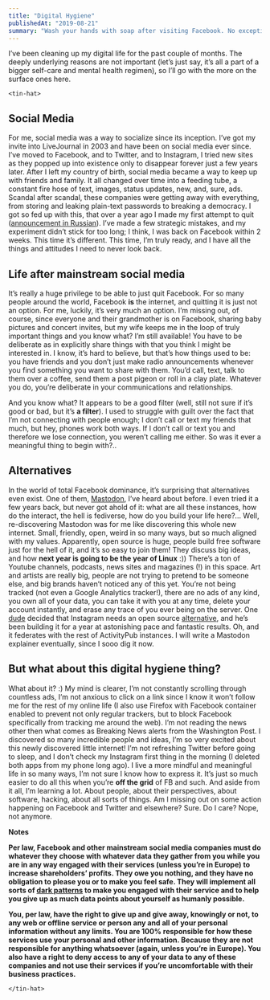 ```yaml
---
title: "Digital Hygiene"
publishedAt: "2019-08-21"
summary: "Wash your hands with soap after visiting Facebook. No exceptions!"
---
```


I’ve been cleaning up my digital life for the past couple of months. The deeply underlying reasons are not important (let’s just say, it’s all a part of a bigger self-care and mental health regimen), so I’ll go with the more on the surface ones here.

`<tin-hat>`

## **Social Media**

For me, social media was a way to socialize since its inception. I’ve got my invite into LiveJournal in 2003 and have been on social media ever since. I’ve moved to Facebook, and to Twitter, and to Instagram, I tried new sites as they popped up into existence only to disappear forever just a few years later. After I left my country of birth, social media became a way to keep up with friends and family. It all changed over time into a feeding tube, a constant fire hose of text, images, status updates, new, and, sure, ads. Scandal after scandal, these companies were getting away with everything, from storing and leaking plain-text passwords to breaking a democracy. I got so fed up with this, that over a year ago I made my first attempt to quit ([announcement in Russian](https://podtema.com/blog/2018/04/02/rosnovsky-park-second-coming/)). I’ve made a few strategic mistakes, and my experiment didn’t stick for too long; I think, I was back on Facebook within 2 weeks. This time it’s different. This time, I’m truly ready, and I have all the things and attitudes I need to never look back.

## **Life after mainstream social media**

It’s really a huge privilege to be able to just quit Facebook. For so many people around the world, Facebook __is__ the internet, and quitting it is just not an option. For me, luckily, it’s very much an option. I’m missing out, of course, since everyone and their grandmother is on Facebook, sharing baby pictures and concert invites, but my wife keeps me in the loop of truly important things and you know what? I’m still available! You have to be deliberate as in explicitly share things with that you think I might be interested in. I know, it’s hard to believe, but that’s how things used to be: you have friends and you don’t just make radio announcements whenever you find something you want to share with them. You’d call, text, talk to them over a coffee, send them a post pigeon or roll in a clay plate. Whatever you do, you’re deliberate in your communications and relationships.

And you know what? It appears to be a good filter (well, still not sure if it’s good or bad, but it’s __a filter__). I used to struggle with guilt over the fact that I’m not connecting with people enough; I don’t call or text my friends that much, but hey, phones work both ways. If I don’t call or text you and therefore we lose connection, you weren’t calling me either. So was it ever a meaningful thing to begin with?..

## **Alternatives**

In the world of total Facebook dominance, it’s surprising that alternatives even exist. One of them, [Mastodon](https://www.joinmastodon.org/), I’ve heard about before. I even tried it a few years back, but never got ahold of it: what are all these instances, how do the interact, the hell is fediverse, how do you build your life here?… Well, re-discovering Mastodon was for me like discovering this whole new internet. Small, friendly, open, weird in so many ways, but so much aligned with my values. Apparently, open source is huge, people build free software just for the hell of it, and it’s so easy to join them! They discuss big ideas, and how __next year is going to be the year of Linux__ :)) There’s a ton of Youtube channels, podcasts, news sites and magazines (!) in this space. Art and artists are really big, people are not trying to pretend to be someone else, and big brands haven’t noticed any of this yet. You’re not being tracked (not even a Google Analytics tracker!), there are no ads of any kind, you own all of your data, you can take it with you at any time, delete your account instantly, and erase any trace of you ever being on the server. One [dude](https://mastodon.social/@dansup) decided that Instagram needs an open source [alternative](https://pixelfed.org/), and he’s been building it for a year at astonishing pace and fantastic results. Oh, and it federates with the rest of ActivityPub instances. I will write a Mastodon explainer eventually, since I sooo dig it now.

## **But what about this digital hygiene thing?**

What about it? :) My mind is clearer, I’m not constantly scrolling through countless ads, I’m not anxious to click on a link since I know it won’t follow me for the rest of my online life (I also use Firefox with Facebook container enabled to prevent not only regular trackers, but to block Facebook specifically from tracking me around the web). I’m not reading the news other then what comes as Breaking News alerts from the Washington Post. I discovered so many incredible people and ideas, I’m so very excited about this newly discovered little internet! I’m not refreshing Twitter before going to sleep, and I don’t check my Instagram first thing in the morning (I deleted both apps from my phone long ago). I live a more mindful and meaningful life in so many ways, I’m not sure I know how to express it. It’s just so much easier to do all this when you’re __off the grid__ of FB and such. And aside from it all, I’m learning a lot. About people, about their perspectives, about software, hacking, about all sorts of things. Am I missing out on some action happening on Facebook and Twitter and elsewhere? Sure. Do I care? Nope, not anymore.

**Notes**

__Per law, Facebook and other mainstream social media companies must do whatever they choose with whatever data they gather from you while you are in any way engaged with their services (unless you’re in Europe) to increase shareholders’ profits. They owe you nothing, and they have no obligation to please you or to make you feel safe. They will implement all sorts of [dark patterns](https://www.darkpatterns.org/) to make you engaged with their service and to help you give up as much data points about yourself as humanly possible.__

__You, per law, have the right to give up and give away, knowingly or not, to any web or offline service or person any and all of your personal information without any limits. ****You are 100% responsible for how these services use your personal and other information****. Because they are not responsible for anything whatsoever (again, unless you’re in Europe). You also have a right to deny access to any of your data to any of these companies and not use their services if you’re uncomfortable with their business practices.__

`</tin-hat>`
